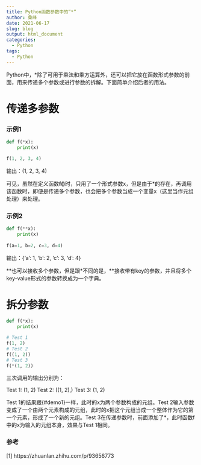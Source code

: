 ```yaml
---
title: Python函数参数中的“*”
author: 桑峰
date: 2021-06-17
slug: blog
output: html_document
categories:
  - Python
tags:
  - Python
---
```


Python中，*除了可用于乘法和乘方运算外，还可以把它放在函数形式参数的前面，用来传递多个参数或进行参数的拆解。下面简单介绍后者的用法。

# 传递多参数

### 示例1 {#demo1}

```python
def f(*x):
    print(x)

f(1, 2, 3, 4)
```
输出：(1, 2, 3, 4)

可见，虽然在定义函数**f()**时，只用了一个形式参数x，但是由于*的存在，再调用该函数时，即便是传递多个参数，也会把多个参数当成一个变量x（这里当作元组处理）来处理。

### 示例2 {#demo2}

```python
def f(**x):
    print(x)
    
f(a=1, b=2, c=3, d=4)
```

输出：{'a': 1, 'b': 2, 'c': 3, 'd': 4}

\*\*也可以接收多个参数，但是跟\*不同的是，\*\*接收带有key的参数，并且将多个key-value形式的参数转换成为一个字典。

# 拆分参数 {#demo3}

```python
def f(*x):
    print(x)

# Test 1
f(1, 2)
# Test 2
f((1, 2))
# Test 3
f(*(1, 2))
```
三次调用的输出分别为：

Test 1: (1, 2)
Test 2: ((1, 2),)
Test 3: (1, 2)

Test 1的结果跟{#demo1}一样，此时的x为两个参数构成的元组。Test 2输入参数变成了一个由两个元素构成的元组，此时的x把这个元组当成一个整体作为它的第一个元素，形成了一个新的元组。Test 3在传递参数时，前面添加了*，此时函数f中的x为输入的元组本身，效果与Test 1相同。

### 参考

[1] https://zhuanlan.zhihu.com/p/93656773